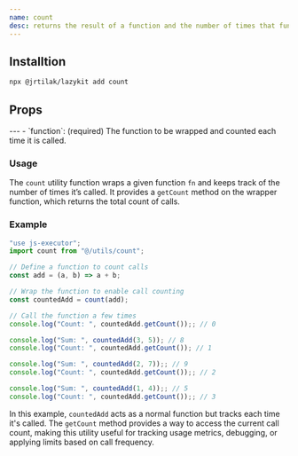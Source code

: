 ---
name: count
desc: returns the result of a function and the number of times that function is invoked.
---
<CodePreview methodName="count"/>

## Installtion

```bash
npx @jrtilak/lazykit add count
```

## Props
<PropsTable methodName="count"/>
 ---
- `function`: (required) The function to be wrapped and counted each time it is called.

### Usage

The `count` utility function wraps a given function `fn` and keeps track of the number of times it’s called. It provides a `getCount` method on the wrapper function, which returns the total count of calls.

### Example

```javascript
"use js-executor";
import count from "@/utils/count";

// Define a function to count calls
const add = (a, b) => a + b;

// Wrap the function to enable call counting
const countedAdd = count(add);

// Call the function a few times
console.log("Count: ", countedAdd.getCount());; // 0

console.log("Sum: ", countedAdd(3, 5)); // 8
console.log("Count: ", countedAdd.getCount()); // 1

console.log("Sum: ", countedAdd(2, 7));; // 9
console.log("Count: ", countedAdd.getCount());; // 2

console.log("Sum: ", countedAdd(1, 4));; // 5
console.log("Count: ", countedAdd.getCount());; // 3
```

In this example, `countedAdd` acts as a normal function but tracks each time it's called. The `getCount` method provides a way to access the current call count, making this utility useful for tracking usage metrics, debugging, or applying limits based on call frequency.